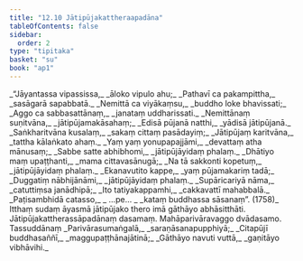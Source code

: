 ```yaml
---
title: "12.10 Jātipūjakattheraapadāna"
tableOfContents: false
sidebar:
  order: 2
type: "tipitaka"
basket: "su"
book: "ap1"
---
```



<DynamicBreadcrumb />

<Division number="82" book="ap1">

<Paragraph number="2040" type="verses" book="ap1">
_“Jāyantassa vipassissa,_  
_āloko vipulo ahu;_  
_Pathavī ca pakampittha,_  
_sasāgarā sapabbatā._  

</Paragraph>

</Division>
<Division number="83" book="ap1">

<Paragraph number="2041" type="verses" book="ap1">
_Nemittā ca viyākaṃsu,_  
_buddho loke bhavissati;_  
_Aggo ca sabbasattānaṃ,_  
_janataṃ uddharissati._  

</Paragraph>

</Division>
<Division number="84" book="ap1">

<Paragraph number="2042" type="verses" book="ap1">
_Nemittānaṃ suṇitvāna,_  
_jātipūjamakāsahaṃ;_  
_Edisā pūjanā natthi,_  
_yādisā jātipūjanā._  

</Paragraph>

</Division>
<Division number="85" book="ap1">

<Paragraph number="2043" type="verses" book="ap1">
_Saṅkharitvāna kusalaṃ,_  
_sakaṃ cittaṃ pasādayiṃ;_  
_Jātipūjaṃ karitvāna,_  
_tattha kālaṅkato ahaṃ._  

</Paragraph>

</Division>
<Division number="86" book="ap1">

<Paragraph number="2044" type="verses" book="ap1">
_Yaṃ yaṃ yonupapajjāmi,_  
_devattaṃ atha mānusaṃ;_  
_Sabbe satte abhibhomi,_  
_jātipūjāyidaṃ phalaṃ._  

</Paragraph>

</Division>
<Division number="87" book="ap1">

<Paragraph number="2045" type="verses" book="ap1">
_Dhātiyo maṃ upaṭṭhanti,_  
_mama cittavasānugā;_  
_Na tā sakkonti kopetuṃ,_  
_jātipūjāyidaṃ phalaṃ._  

</Paragraph>

</Division>
<Division number="88" book="ap1">

<Paragraph number="2046" type="verses" book="ap1">
_Ekanavutito kappe,_  
_yaṃ pūjamakariṃ tadā;_  
_Duggatiṃ nābhijānāmi,_  
_jātipūjāyidaṃ phalaṃ._  

</Paragraph>

</Division>
<Division number="89" book="ap1">

<Paragraph number="2047" type="verses" book="ap1">
_Supāricariyā nāma,_  
_catuttiṃsa janādhipā;_  
_Ito tatiyakappamhi,_  
_cakkavattī mahabbalā._  

</Paragraph>

</Division>
<Division number="90" book="ap1">

<Paragraph number="2048" type="verses" book="ap1">
_Paṭisambhidā catasso,_  
_ …pe… _  
_kataṃ buddhassa sāsanaṃ”. (1758)_  

</Paragraph>

<Paragraph number="2049" book="ap1">
Itthaṃ sudaṃ āyasmā jātipūjako thero imā gāthāyo abhāsitthāti.

</Paragraph>
</Division>

<Paragraph number="2050" type="center" book="ap1">
Jātipūjakattherassāpadānaṃ dasamaṃ.



</Paragraph>

<Paragraph number="2051" type="center" book="ap1">
Mahāparivāravaggo dvādasamo.



</Paragraph>

<Paragraph number="2052" type="center" book="ap1">
Tassuddānaṃ


</Paragraph>

<Paragraph number="2053" type="verses" book="ap1">
_Parivārasumaṅgalā,_  
_saraṇāsanapupphiyā;_  
_Citapūjī buddhasaññī,_  
_maggupaṭṭhānajātinā;_  
_Gāthāyo navuti vuttā,_  
_gaṇitāyo vibhāvihi._
</Paragraph>